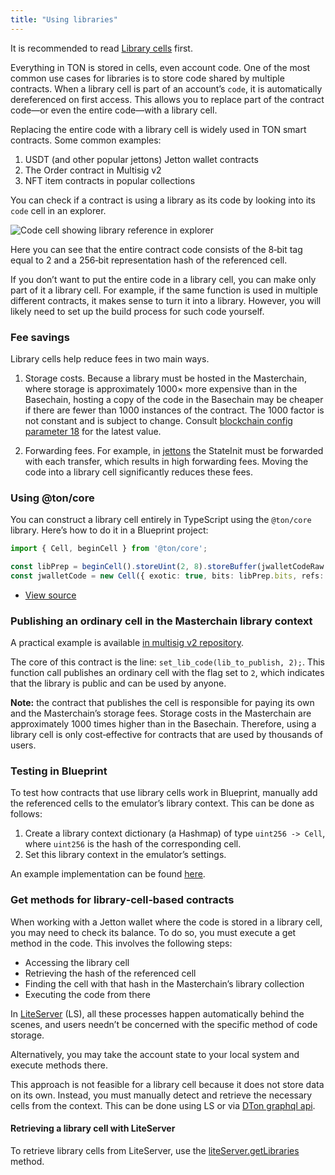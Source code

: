 ```yaml
---
title: "Using libraries"
---
```



It is recommended to read [Library cells](/ton/cells/library-cells) first.

Everything in TON is stored in cells, even account code. One of the most common use cases for libraries is to store code shared by multiple contracts.
When a library cell is part of an account’s `code`, it is automatically dereferenced on first access. This allows you to replace part of the contract code—or even the entire code—with a library cell.

Replacing the entire code with a library cell is widely used in TON smart contracts.
Some common examples:
1. USDT (and other popular jettons) Jetton wallet contracts
2. The Order contract in Multisig v2
3. NFT item contracts in popular collections

You can check if a contract is using a library as its code by looking into its `code` cell in an explorer.

<Image src="/resources/images/using-libraries/library-in-explorer.png" alt="Code cell showing library reference in explorer" />

Here you can see that the entire contract code consists of the 8‑bit tag equal to 2 and a 256‑bit representation hash of the referenced cell.

If you don’t want to put the entire code in a library cell, you can make only part of it a library cell. For example, if the same function is used in multiple different contracts, it makes sense to turn it into a library. However, you will likely need to set up the build process for such code yourself.

### Fee savings

Library cells help reduce fees in two main ways.

1. Storage costs. Because a library must be hosted in the Masterchain, where storage is approximately 1000× more expensive than in the Basechain, hosting a copy of the code in the Basechain may be cheaper if there are fewer than 1000 instances of the contract. The 1000 factor is not constant and is subject to change. Consult [blockchain config parameter 18](https://tonviewer.com/config#18) for the latest value.

2. Forwarding fees. For example, in [jettons](/standard/tokens/jetton) the StateInit must be forwarded with each transfer, which results in high forwarding fees. Moving the code into a library cell significantly reduces these fees.


### Using @ton/core

You can construct a library cell entirely in TypeScript using the `@ton/core` library. Here’s how to do it in a Blueprint project:

```ts
import { Cell, beginCell } from '@ton/core';

const libPrep = beginCell().storeUint(2, 8).storeBuffer(jwalletCodeRaw.hash()).endCell();
const jwalletCode = new Cell({ exotic: true, bits: libPrep.bits, refs: libPrep.refs });
```

- [View source](https://github.com/ton-blockchain/stablecoin-contract/blob/de08b905214eb253d27009db6a124fd1feadbf72/sandbox_tests/JettonWallet.spec.ts#L104C1-L105C90)

### Publishing an ordinary cell in the Masterchain library context

A practical example is available [in multisig v2 repository](https://github.com/ton-blockchain/multisig-contract-v2/blob/master/contracts/helper/librarian.func).

The core of this contract is the line: `set_lib_code(lib_to_publish, 2);`. This function call publishes an ordinary cell with the flag set to `2`, which indicates that the library is public and can be used by anyone.

**Note:** the contract that publishes the cell is responsible for paying its own and the Masterchain’s storage fees. Storage costs in the Masterchain are approximately 1000 times higher than in the Basechain. Therefore, using a library cell is only cost‑effective for contracts that are used by thousands of users.

### Testing in Blueprint

To test how contracts that use library cells work in Blueprint, manually add the referenced cells to the emulator’s library context. This can be done as follows:

1. Create a library context dictionary (a Hashmap) of type `uint256 -> Cell`, where `uint256` is the hash of the corresponding cell.
2. Set this library context in the emulator’s settings.

An example implementation can be found [here](https://github.com/ton-blockchain/stablecoin-contract/blob/de08b905214eb253d27009db6a124fd1feadbf72/sandbox_tests/JettonWallet.spec.ts#L100C9-L103C32).

### Get methods for library‑cell‑based contracts

When working with a Jetton wallet where the code is stored in a library cell, you may need to check its balance. To do so, you must execute a get method in the code. This involves the following steps:

- Accessing the library cell
- Retrieving the hash of the referenced cell
- Finding the cell with that hash in the Masterchain’s library collection
- Executing the code from there

In [LiteServer](/ecosystem/node/overview) (LS), all these processes happen automatically behind the scenes, and users needn’t be concerned with the specific method of code storage.

Alternatively, you may take the account state to your local system and execute methods there.

This approach is not feasible for a library cell because it does not store data on its own. Instead, you must manually detect and retrieve the necessary cells from the context. This can be done using LS or via [DTon graphql api](https://dton.io/graphql).

#### Retrieving a library cell with LiteServer

To retrieve library cells from LiteServer, use the [liteServer.getLibraries](https://github.com/ton-blockchain/ton/blob/4cfe1d1a96acf956e28e2bbc696a143489e23631/tl/generate/scheme/lite_api.tl#L96) method.
